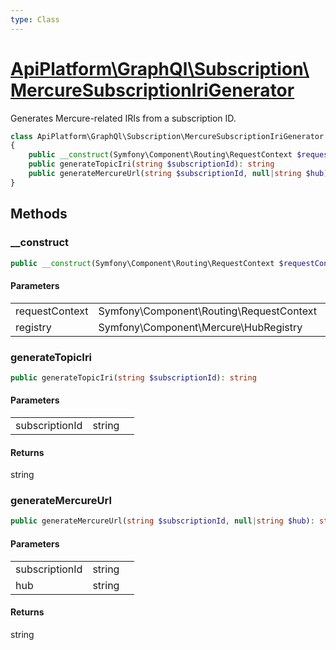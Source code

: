 ```yaml
---
type: Class
---
```


# [ApiPlatform\GraphQl\Subscription\MercureSubscriptionIriGenerator](/docs/vmain/reference/GraphQl/Subscription/MercureSubscriptionIriGenerator)

Generates Mercure-related IRIs from a subscription ID.


```php
class ApiPlatform\GraphQl\Subscription\MercureSubscriptionIriGenerator implements `<a href="/docs/vmain/reference/GraphQl/Subscription/MercureSubscriptionIriGeneratorInterface">ApiPlatform\GraphQl\Subscription\MercureSubscriptionIriGeneratorInterface</a>`
{
    public __construct(Symfony\Component\Routing\RequestContext $requestContext, Symfony\Component\Mercure\HubRegistry $registry)
    public generateTopicIri(string $subscriptionId): string
    public generateMercureUrl(string $subscriptionId, null|string $hub): string
}
```
## Methods

### __construct



```php
public __construct(Symfony\Component\Routing\RequestContext $requestContext, Symfony\Component\Mercure\HubRegistry $registry)
```

#### Parameters

<table><tbody>
<tr><td>requestContext</td><td>Symfony\Component\Routing\RequestContext</td><td></td></tr><tr><td>registry</td><td>Symfony\Component\Mercure\HubRegistry</td><td></td></tr>
</tbody>
</table>

### generateTopicIri



```php
public generateTopicIri(string $subscriptionId): string
```

#### Parameters

<table><tbody>
<tr><td>subscriptionId</td><td>string</td><td></td></tr>
</tbody>
</table>

#### Returns

string

### generateMercureUrl



```php
public generateMercureUrl(string $subscriptionId, null|string $hub): string
```

#### Parameters

<table><tbody>
<tr><td>subscriptionId</td><td>string</td><td></td></tr><tr><td>hub</td><td>string</td><td></td></tr>
</tbody>
</table>

#### Returns

string
